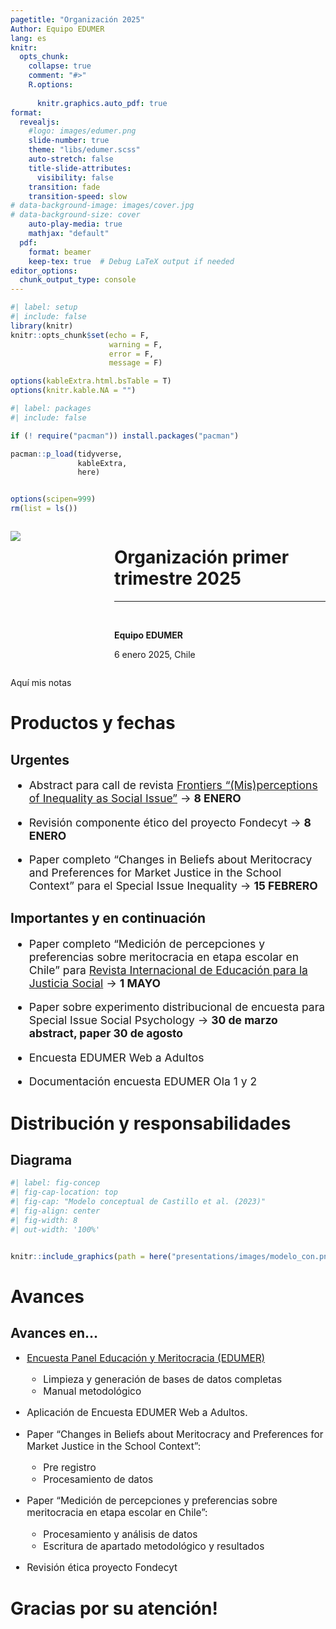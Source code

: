 ```yaml
---
pagetitle: "Organización 2025"
Author: Equipo EDUMER
lang: es
knitr:
  opts_chunk:
    collapse: true
    comment: "#>"
    R.options:
      
      knitr.graphics.auto_pdf: true
format:
  revealjs:
    #logo: images/edumer.png
    slide-number: true
    theme: "libs/edumer.scss"
    auto-stretch: false
    title-slide-attributes:
      visibility: false
    transition: fade
    transition-speed: slow
# data-background-image: images/cover.jpg
# data-background-size: cover
    auto-play-media: true
    mathjax: "default"
  pdf:
    format: beamer 
    keep-tex: true  # Debug LaTeX output if needed
editor_options: 
  chunk_output_type: console
---
```


```r
#| label: setup
#| include: false
library(knitr)
knitr::opts_chunk$set(echo = F,
                      warning = F,
                      error = F, 
                      message = F) 

options(kableExtra.html.bsTable = T)
options(knitr.kable.NA = "")
```

```r
#| label: packages
#| include: false

if (! require("pacman")) install.packages("pacman")

pacman::p_load(tidyverse,
               kableExtra,
               here)


options(scipen=999)
rm(list = ls())
```



::: columns
::: {.column width="30%"}


![](images/edumer.png)


:::

::: {.column .column-right width="70%"}

# **Organización primer trimestre 2025**

------------------------------------------------------------------------
<br>

**Equipo EDUMER**


6 enero 2025, Chile

:::
:::

::: {.notes}
Aquí mis notas
:::


# Productos y fechas {data-background-color="#5f5758"}

## Urgentes

::: {.incremental .highlight-last style="font-size: 125%;"}

- Abstract para call de revista [Frontiers "(Mis)perceptions of Inequality as Social Issue"](https://www.frontiersin.org/research-topics/67645/misperceptions-of-inequality-as-a-social-issue?j=2404906&sfmc_sub=288848708&l=94_HTML&u=89642131&mid=7236711&jb=2683&id_mc=288848708&utm_source=sfmc&utm_medium=email&utm_campaign=MSC-CfP-EOF-Reminder-1-C&utm_id=2404906&Business_Goal=MSC&Audience=CfP&Email_Category=Reminder1&Channel=Email&BusinessGoal_Audience_EmailCategory_Channel=MSC_CfP_Reminder1_Email&utm_source=sfmc&utm_term=&utm_content=3887531&utm_id=8ec20e47-c636-43b8-8cc3-7de95346541e&sfmc_id=288848708&sfmc_activityid=3b39c6e3-fb53-4902-ad94-f085e773b78f&utm_medium=email) → **8 ENERO** 

- Revisión componente ético del proyecto Fondecyt → **8 ENERO** 

- Paper completo "Changes in Beliefs about Meritocracy and Preferences for Market Justice in the School Context" para el Special Issue Inequality → **15 FEBRERO** 

:::

## Importantes y en continuación

::: {.incremental .highlight-last style="font-size: 125%;"}

- Paper completo "Medición de percepciones y preferencias sobre meritocracia en etapa escolar en Chile" para [Revista Internacional de Educación para la Justicia Social](https://revistas.uam.es/riejs/next) → **1 MAYO** 

- Paper sobre experimento distribucional de encuesta para Special Issue Social Psychology → **30 de marzo abstract, paper 30 de agosto**

- Encuesta EDUMER Web a Adultos

- Documentación encuesta EDUMER Ola 1 y 2


::: 

# Distribución y responsabilidades {data-background-color="#5f5758"}


## Diagrama


```r
#| label: fig-concep
#| fig-cap-location: top
#| fig-cap: "Modelo conceptual de Castillo et al. (2023)"
#| fig-align: center
#| fig-width: 8
#| out-width: '100%'


knitr::include_graphics(path = here("presentations/images/modelo_con.png"))

```


# Avances {data-background-color="#5f5758"}

## Avances en...

::: {.incremental .highlight-last style="font-size: 110%;"}

- [Encuesta Panel Educación y Meritocracia (EDUMER)](https://github.com/educacion-meritocracia/edumer-data) 
    
    * Limpieza y generación de bases de datos completas
    * Manual metodológico

- Aplicación de Encuesta EDUMER Web a Adultos.

- Paper "Changes in Beliefs about Meritocracy and Preferences for Market Justice in the School Context":

    * Pre registro 
    * Procesamiento de datos

- Paper "Medición de percepciones y preferencias sobre meritocracia en etapa escolar en Chile":

    * Procesamiento y análisis de datos
    * Escritura de apartado metodológico y resultados

- Revisión ética proyecto Fondecyt

:::


# Gracias por su atención! 

